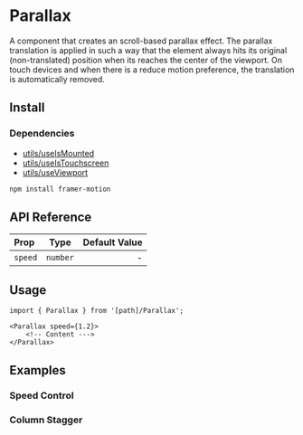 
# Parallax

A component that creates an scroll-based parallax effect. The parallax translation is applied in such a way that the element always hits its original (non-translated) position when its reaches the center of the viewport.
On touch devices and when there is a reduce motion preference, the translation is automatically removed.

<ComponentPreview
  path="@/foundations/components/Parallax/examples/ParallaxExample"
  inline={false}
  withSource={false}
/>

## Install

<FileSource path="@/foundations/components/Parallax" />

### Dependencies

- [utils/useIsMounted](/hooks/use-is-mounted)
- [utils/useIsTouchscreen](/hooks/use-is-touchscreen)
- [utils/useViewport](/hooks/use-viewport)

```bash copy
npm install framer-motion
```

## API Reference

| Prop    |   Type   | Default Value |
| :------ | :------: | ------------: |
| `speed` | `number` |             - |

## Usage

```tsx copy
import { Parallax } from '[path]/Parallax';
```

```tsx copy
<Parallax speed={1.2}>
    <!-- Content --->
</Parallax>
```

## Examples

### Speed Control

<ComponentPreview path="@/foundations/components/Parallax/examples/ParallaxSpeeds" inline={false} />

### Column Stagger

<ComponentPreview
  path="@/foundations/components/Parallax/examples/ParallaxColumnStagger"
  inline={false}
/>
